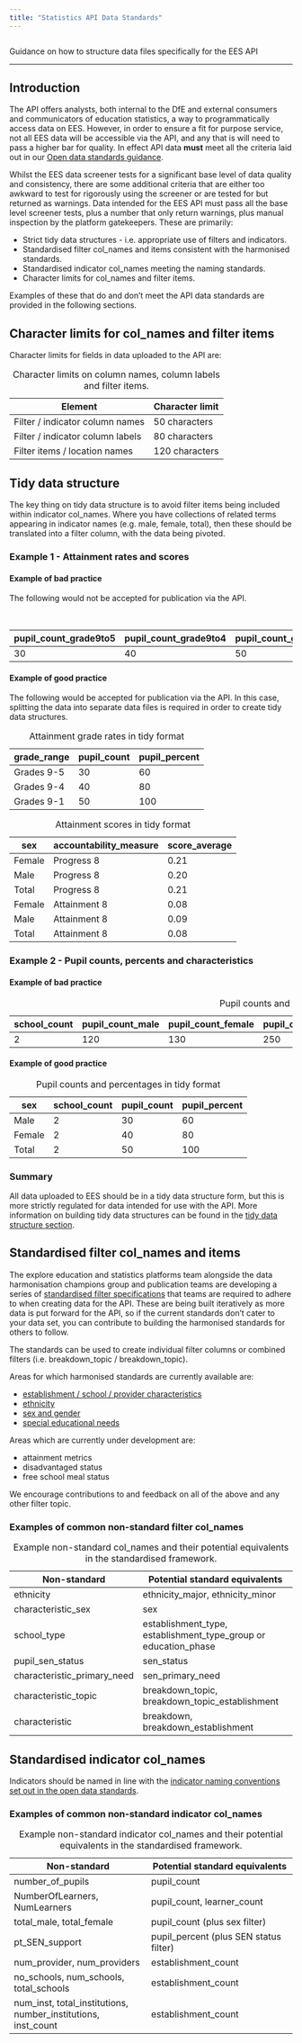 ```yaml
---
title: "Statistics API Data Standards"
---
```


```r
```

<p class="text-muted">Guidance on how to structure data files specifically for the EES API</p>

---

## Introduction

The API offers analysts, both internal to the DfE and external consumers and communicators of education statistics,
a way to programmatically access data on EES. However, in order to ensure a fit for purpose service, not all EES 
data will be accessible via the API, and any that is will need to pass a higher bar for quality. In effect API data
**must** meet all the criteria laid out in our [Open data standards guidance](../statistics-production/ud.qmd).

Whilst the EES data screener tests for a significant base level of data quality and consistency, there are some 
additional criteria that are either too awkward to test for rigorously using the screener or are tested for but
returned as warnings. Data intended for the EES API must pass all the base level screener tests, plus a number
that only return warnings, plus manual inspection by the platform gatekeepers. These are primarily:

- Strict tidy data structures - i.e. appropriate use of filters and indicators.
- Standardised filter col_names and items consistent with the harmonised standards.
- Standardised indicator col_names meeting the naming standards.
- Character limits for col_names and filter items.

Examples of these that do and don't meet the API data standards are provided in the following sections.

## Character limits for col_names and filter items

Character limits for fields in data uploaded to the API are:

::: {.table-responsive}

| Element                         | Character limit |
|---------------------------------|-----------------|
|Filter / indicator column names  | 50 characters   |
|Filter / indicator column labels | 80 characters   |
|Filter items / location names    | 120 characters  |

: Character limits on column names, column labels and filter items.

:::

## Tidy data structure

The key thing on tidy data structure is to avoid filter items being included within indicator col_names. Where 
you have collections of related terms appearing in indicator names (e.g. male, female, total), then these 
should be translated into a filter column, with the data being pivoted.

### Example 1 - Attainment rates and scores

#### Example of bad practice

The following would not be accepted for publication via the API.

::: {.table-responsive}

| pupil_count_grade9to5 | pupil_count_grade9to4 | pupil_count_grade9to1 | pupil_percent_grade9to5 | pupil_percent_grade9to4 | pupil_percent_grade9to1 | progress8_score_male | progress8_score_female | progress8_score |attainment8_score_male | attainment8_score_female | attainment8_score |
|------------------------|------------------------|------------------------|--------------------------|--------------------------|-------------------------|----------------------|------------------------|-----------------|----------------------|------------------------|-----------------|
| 30                     | 40                     | 50                     | 60                       | 80                       | 100                      | 0.2                  | 0.21                   | 0.21            |0.09                  | 0.08                   | 0.10            |

: Attainment grade rates and scores in non-tidy format

:::

#### Example of good practice

The following would be accepted for publication via the API. In this case, splitting the data into separate data files is required in order to create tidy data structures.

::: {.table-responsive}

| grade_range        | pupil_count  | pupil_percent  |
|--------------------|--------------|----------------|
| Grades 9-5         | 30           | 60             |          
| Grades 9-4         | 40           | 80             |         
| Grades 9-1         | 50           | 100            |                  

: Attainment grade rates in tidy format

:::

::: {.table-responsive}

| sex    | accountability_measure | score_average  |
|--------|------------------------|----------------|
| Female | Progress 8             | 0.21           |          
| Male   | Progress 8             | 0.20           |         
| Total  | Progress 8             | 0.21           |                  
| Female | Attainment 8           | 0.08           |          
| Male   | Attainment 8           | 0.09           |         
| Total  | Attainment 8           | 0.08           |                  

: Attainment scores in tidy format

:::

### Example 2 - Pupil counts, percents and characteristics

#### Example of bad practice

::: {.table-responsive}

| school_count  | pupil_count_male | pupil_count_female | pupil_count_total | pupil_percent_male | pupil_percent_female | pupil_percent_total |
|---------------|-------------------|---------------------|--------------------|---------------------|-----------------------|----------------------|
| 2             | 120               | 130                 | 250               | 48                  | 52                    | 100                  |

: Pupil counts and percentages in non-tidy format

:::

#### Example of good practice

::: {.table-responsive}

| sex                | school_count  | pupil_count  | pupil_percent  |
|--------------------|---------------|--------------|----------------|
| Male               | 2             | 30           | 60             |          
| Female             | 2             | 40           | 80             |         
| Total              | 2             | 50           | 100            |                  

: Pupil counts and percentages in tidy format

:::

### Summary

All data uploaded to EES should be in a tidy data structure form, but this is more strictly regulated for data intended for use with the API. More information on building tidy data structures can be found in the [tidy data structure section](../statistics-production/ud.html#tidy-data-structure).

## Standardised filter col_names and items

The explore education and statistics platforms team alongside the data harmonisation champions group and publication teams are developing a series of [standardised filter specifications](../statistics-production/ud.html#common-harmonised-variables) that teams are required to adhere to when creating data for the API. These are being built iteratively as more data is put forward for the API, so if the current standards don't cater to your data set, you can contribute to building the harmonised standards for others to follow.

The standards can be used to create individual filter columns or combined filters (i.e. breakdown_topic / breakdown_topic).

Areas for which harmonised standards are currently available are:

- [establishment / school / provider characteristics](../statistics-production/ud.html#establishment-characteristics)
- [ethnicity](../statistics-production/ud.html#ethnicity)
- [sex and gender](../statistics-production/ud.html#sex-and-gender)
- [special educational needs](../statistics-production/ud.html#special-educational-needs)

Areas which are currently under development are:

- attainment metrics
- disadvantaged status
- free school meal status

We encourage contributions to and feedback on all of the above and any other filter topic.

### Examples of common non-standard filter col_names

::: {.table-responsive}

| Non-standard                | Potential standard equivalents     |
|-----------------------------|------------------------------------|
| ethnicity                   | ethnicity_major, ethnicity_minor   |
| characteristic_sex          | sex                                |
| school_type                 | establishment_type, establishment_type_group or education_phase |
| pupil_sen_status            | sen_status                         |
| characteristic_primary_need | sen_primary_need                   |
| characteristic_topic        | breakdown_topic, breakdown_topic_establishment |
| characteristic              | breakdown, breakdown_establishment |

: Example non-standard col_names and their potential equivalents in the standardised framework.

:::

## Standardised indicator col_names

Indicators should be named in line with the [indicator naming conventions set out in the open data standards](../statistics-production/ud.html#indicator-names).

### Examples of common non-standard indicator col_names

::: {.table-responsive}

| Non-standard                           | Potential standard equivalents           |
|----------------------------------------|------------------------------------------|
| number_of_pupils                       | pupil_count                              |
| NumberOfLearners, NumLearners          | pupil_count, learner_count               |
| total_male, total_female               | pupil_count (plus sex filter)            |
| pt_SEN_support                         | pupil_percent (plus SEN status filter)   |
| num_provider, num_providers            | establishment_count                      |
| no_schools, num_schools, total_schools | establishment_count                      |
| num_inst, total_institutions, number_institutions, inst_count | establishment_count |

: Example non-standard indicator col_names and their potential equivalents in the standardised framework.

:::

